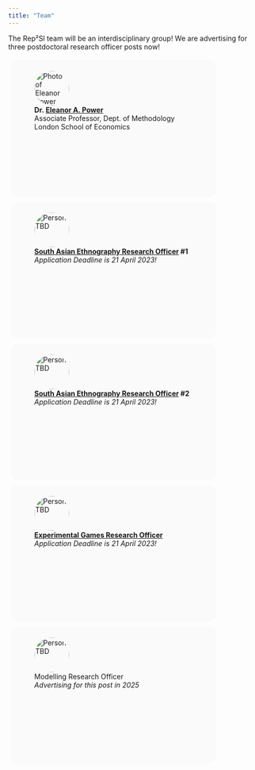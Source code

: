 ```yaml
---
title: "Team"
---
```


The Rep²SI team will be an interdisciplinary group! We are advertising for three postdoctoral research officer posts now!


::: {.column style="display:inline-block;width:400px;height:260px;border-radius:1em;margin:1%;padding:1.5%;background-color:#fafafa"}
<figure>
    <img src="/figures/elly.jpg" alt="Photo of Eleanor Power"  role="presentation" style="object-fit: cover;width:5em;height:5em;border-radius: 50%;" class="img-responsive atto_image_button_text-bottom">
    <figcaption>
        <strong>Dr.&nbsp;<span><a href="https://eapower.github.io/" target="_blank" class="external">Eleanor A. Power</a></span></strong> 
        <br>Associate Professor, Dept. of Methodology
        <br>London School of Economics
    </figcaption>

</figure>
::: 

::: {layout-ncol=2}

::: {.column style="display:inline-block;width:400px;height:260px;border-radius:1em;margin:1%;padding:1.5%;background-color:#fafafa"}
<figure>
    <img src="/figures/tbd.svg" alt="Person TBD"  role="presentation" style="object-fit: cover;width:5em;height:5em;border-radius: 50%;" class="img-responsive atto_image_button_text-bottom">
    <figcaption>
        <strong><span><a href="https://jobs.lse.ac.uk/Vacancies/W/1817/0/383659/15539/research-officer-in-south-asian-ethnography" target="_blank" class="external">South Asian Ethnography Research Officer</a></span> #1 </strong> 
        <br>*Application Deadline is 21 April 2023!*
    </figcaption>

</figure>
:::

::: {.column style="display:inline-block;width:400px;height:260px;border-radius:1em;margin:1%;padding:1.5%;background-color:#fafafa"}
<figure>
    <img src="/figures/tbd.svg" alt="Person TBD"  role="presentation" style="object-fit: cover;width:5em;height:5em;border-radius: 50%;" class="img-responsive atto_image_button_text-bottom">
    <figcaption>
        <strong><span><a href="https://jobs.lse.ac.uk/Vacancies/W/1817/0/383659/15539/research-officer-in-south-asian-ethnography" target="_blank" class="external">South Asian Ethnography Research Officer</a></span> #2 </strong> 
        <br>*Application Deadline is 21 April 2023!*
    </figcaption>

</figure>
:::

::: {.column style="display:inline-block;width:400px;height:260px;border-radius:1em;margin:1%;padding:1.5%;background-color:#fafafa"}
<figure>
    <img src="/figures/tbd.svg" alt="Person TBD"  role="presentation" style="object-fit: cover;width:5em;height:5em;border-radius: 50%;" class="img-responsive atto_image_button_text-bottom">
    <figcaption>
        <strong><span><a href="https://jobs.lse.ac.uk/Vacancies/W/4976/0/383530/15539/research-officer-in-experimental-games" target="_blank" class="external">Experimental Games Research Officer</a></span></strong> 
        <br>*Application Deadline is 21 April 2023!*
    </figcaption>

</figure>
:::

::: {.column style="display:inline-block;width:400px;height:260px;border-radius:1em;margin:1%;padding:1.5%;background-color:#fafafa"}
<figure>
    <img src="/figures/tbd.svg" alt="Person TBD"  role="presentation" style="object-fit: cover;width:5em;height:5em;border-radius: 50%;" class="img-responsive atto_image_button_text-bottom">
    <figcaption>
        Modelling Research Officer
        <br>*Advertising for this post in 2025*
    </figcaption>

</figure>
:::

:::